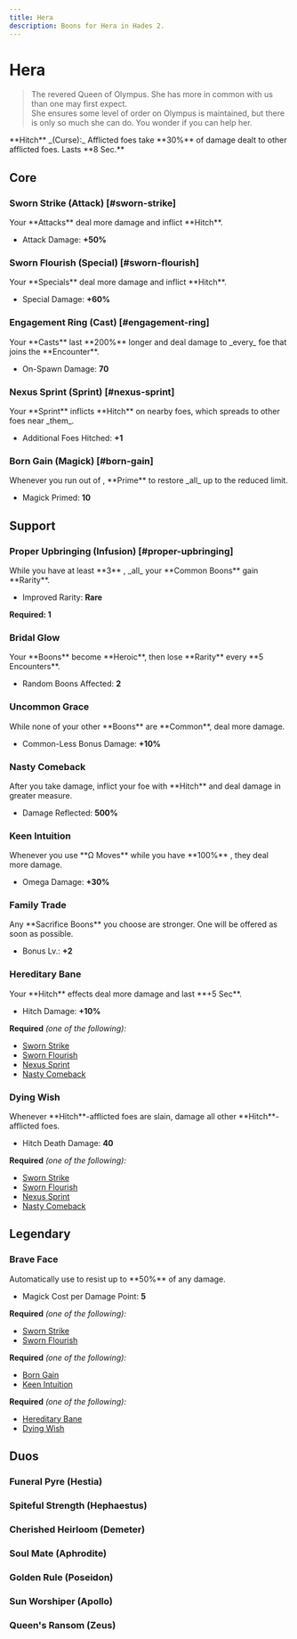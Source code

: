 ```yaml
---
title: Hera
description: Boons for Hera in Hades 2.
---
```




# <IconHera className="mb-2" /> Hera

> The revered Queen of Olympus. She has more in common with us than one may first expect.\
> She ensures some level of order on Olympus is maintained, but there is only so much she can do. You wonder if you can help her.

<Box className="mt-4">
  **Hitch** _(Curse):_ Afflicted foes take **30%** of damage dealt to other
  afflicted foes. Lasts **8 Sec.**
</Box>

## Core

### Sworn Strike (Attack) [#sworn-strike]

<BoonTest boon={DbBoons.Hera.swornStrike}>
Your **Attacks** deal more damage and inflict **Hitch**.

- Attack Damage: **+50%**

</BoonTest>

### Sworn Flourish (Special) [#sworn-flourish]

<BoonTest boon={DbBoons.Hera.swornFlourish}>
Your **Specials** deal more damage and inflict **Hitch**.

- Special Damage: **+60%**

</BoonTest>

### Engagement Ring (Cast) [#engagement-ring]

<BoonTest boon={DbBoons.Hera.engagementRing}>
Your **Casts** last **200%** longer and deal damage to _every_ foe that joins the **Encounter**.

- On-Spawn Damage: **70**

</BoonTest>

### Nexus Sprint (Sprint) [#nexus-sprint]

<BoonTest boon={DbBoons.Hera.nexusSprint}>
Your **Sprint** inflicts **Hitch** on nearby foes, which spreads to other foes near _them_.

- Additional Foes Hitched: **+1**

</BoonTest>

### Born Gain (Magick) [#born-gain]

<BoonTest boon={DbBoons.Hera.bornGain}>
Whenever you run out of <IconMagick />, **Prime** to restore _all_ <IconMagick /> up to the reduced limit.

- Magick Primed: **10**

</BoonTest>

## Support

### <TextHighlight type="infusion">Proper Upbringing (Infusion)</TextHighlight> [#proper-upbringing]

<BoonTest boon={DbBoons.Hera.properUpbringing}>
While you have at least **3** <IconEarth />, _all_ your **Common Boons** gain **Rarity**.

- Improved Rarity: **Rare**

</BoonTest>

**Required: 1** <IconEarth />

### Bridal Glow

<BoonTest boon={DbBoons.Hera.bridalGlow}>
Your **Boons** become **Heroic**, then lose **Rarity** every **5 Encounters**.

- Random Boons Affected: **2**

</BoonTest>

### Uncommon Grace

<BoonTest boon={DbBoons.Hera.uncommonGrace}>
While none of your other **Boons** are **Common**, deal more damage.

- Common-Less Bonus Damage: **+10%**

</BoonTest>

### Nasty Comeback

<BoonTest boon={DbBoons.Hera.nastyComeback}>
After you take damage, inflict your foe with **Hitch** and deal damage in greater measure.

- Damage Reflected: **500%**

</BoonTest>

### Keen Intuition

<BoonTest boon={DbBoons.Hera.keenIntuition}>
Whenever you use **Ω Moves** while you have **100%** <IconMagick />, they deal more damage.

- Omega Damage: **+30%**

</BoonTest>

### Family Trade

<BoonTest boon={DbBoons.Hera.familyTrade}>
Any **Sacrifice Boons** you choose are stronger. One will be offered as soon as possible.

- Bonus Lv.: **+2**

</BoonTest>

### Hereditary Bane

<BoonTest boon={DbBoons.Hera.hereditaryBane}>
Your **Hitch** effects deal more damage and last **+5 Sec**.

- Hitch Damage: **+10%**

</BoonTest>

**Required** _(one of the following):_

- [Sworn Strike](#sworn-strike)
- [Sworn Flourish](#sworn-flourish)
- [Nexus Sprint](#nexus-sprint)
- [Nasty Comeback](#nasty-comeback)

### Dying Wish

<BoonTest boon={DbBoons.Hera.dyingWish}>
Whenever **Hitch**-afflicted foes are slain, damage all other **Hitch**-afflicted foes.

- Hitch Death Damage: **40**

</BoonTest>

**Required** _(one of the following):_

- [Sworn Strike](#sworn-strike)
- [Sworn Flourish](#sworn-flourish)
- [Nexus Sprint](#nexus-sprint)
- [Nasty Comeback](#nasty-comeback)

## <TextHighlight type="legendary">Legendary</TextHighlight>

### <TextHighlight type="legendary">Brave Face</TextHighlight>

<BoonTest boon={DbBoons.Hera.braveFace}>
Automatically use <IconMagick /> to resist up to **50%** of any damage.

- Magick Cost per Damage Point: **5**

</BoonTest>

**Required** _(one of the following):_

- [Sworn Strike](#sworn-strike)
- [Sworn Flourish](#sworn-flourish)

**Required** _(one of the following):_

- [Born Gain](#born-gain)
- [Keen Intuition](#keen-intuition)

**Required** _(one of the following):_

- [Hereditary Bane](#hereditary-bane)
- [Dying Wish](#dying-wish)

## <TextHighlight type="duo">Duos</TextHighlight>

### <TextHighlight type="duo">Funeral Pyre</TextHighlight> (Hestia)

<FuneralPyre />

### <TextHighlight type="duo">Spiteful Strength</TextHighlight> (Hephaestus)

<SpitefulStrength />

### <TextHighlight type="duo">Cherished Heirloom</TextHighlight> (Demeter)

<CherishedHeirloom />

### <TextHighlight type="duo">Soul Mate</TextHighlight> (Aphrodite)

<SoulMate />

### <TextHighlight type="duo">Golden Rule</TextHighlight> (Poseidon)

<GoldenRule />

### <TextHighlight type="duo">Sun Worshiper</TextHighlight> (Apollo)

<SunWorshiper />

### <TextHighlight type="duo">Queen's Ransom</TextHighlight> (Zeus)

<QueensRansom />
